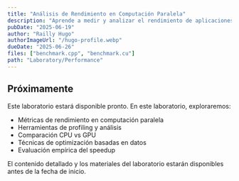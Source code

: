 ```yaml
---
title: "Análisis de Rendimiento en Computación Paralela"
description: "Aprende a medir y analizar el rendimiento de aplicaciones paralelas. Compara implementaciones en CPU y GPU, y optimiza el rendimiento basado en métricas."
pubDate: "2025-06-19"
author: "Railly Hugo"
authorImageUrl: "/hugo-profile.webp"
dueDate: "2025-06-26"
files: ["benchmark.cpp", "benchmark.cu"]
path: "Laboratory/Performance"
---
```



## Próximamente

Este laboratorio estará disponible pronto. En este laboratorio, exploraremos:

- Métricas de rendimiento en computación paralela
- Herramientas de profiling y análisis
- Comparación CPU vs GPU
- Técnicas de optimización basadas en datos
- Evaluación empírica del speedup

<Alert type="info">
  El contenido detallado y los materiales del laboratorio estarán disponibles antes de la fecha de inicio.
</Alert> 
